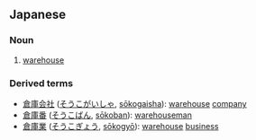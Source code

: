 ==Japanese==
{{ja-kanjitab|倉|庫}}
===Noun===
{{ja-noun|k|hira=そうこ|rom=sōko}}
# [[warehouse]]

===Derived terms===
*[[倉庫会社]] ([[そうこがいしゃ]], [[sōkogaisha]]): [[warehouse]] [[company]]
*[[倉庫番]] ([[そうこばん]], [[sōkoban]]): [[warehouseman]]
*[[倉庫業]] ([[そうこぎょう]], [[sōkogyō]]): [[warehouse]] [[business]]